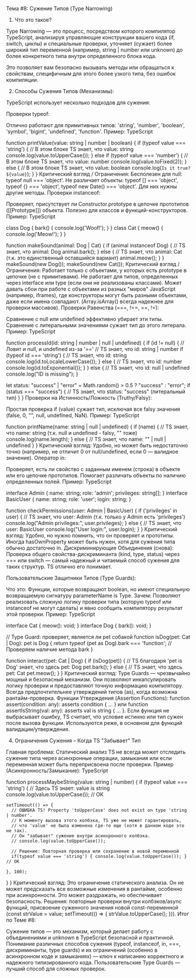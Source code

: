 Тема #8: Сужение Типов (Type Narrowing)

1. Что это такое?

Type Narrowing — это процесс, посредством которого компилятор TypeScript, анализируя управляющие конструкции вашего кода (if, switch, циклы) и специальные проверки, уточняет (сужает) более широкий тип переменной (например, string | number или unknown) до более конкретного типа внутри определенного блока кода.

Это позволяет вам безопасно вызывать методы или обращаться к свойствам, специфичным для этого более узкого типа, без ошибок компиляции.

2. Способы Сужения Типов (Механизмы):

TypeScript использует несколько подходов для сужения:

Проверки typeof:

Отлично работают для примитивных типов: 'string', 'number', 'boolean', 'symbol', 'bigint', 'undefined', 'function'.
Пример:
TypeScript

function printValue(value: string | number | boolean) {
  if (typeof value === 'string') {
    // В этом блоке TS знает, что value: string
    console.log(value.toUpperCase());
  } else if (typeof value === 'number') {
    // В этом блоке TS знает, что value: number
    console.log(value.toFixed(2));
  } else {
    // В этом блоке TS знает, что value: boolean
    console.log(`Is it true? ${value}`);
  }
}
Критический взгляд / Ограничения:
Бесполезен для null: typeof null === 'object'.
Не различает объекты: typeof [] === 'object', typeof {} === 'object', typeof new Date() === 'object'. Для них нужны другие методы.
Проверки instanceof:

Проверяет, присутствует ли Constructor.prototype в цепочке прототипов ([[Prototype]]) объекта. Полезно для классов и функций-конструкторов.
Пример:
TypeScript

class Dog { bark() { console.log('Woof!'); } }
class Cat { meow() { console.log('Meow!'); } }

function makeSound(animal: Dog | Cat) {
  if (animal instanceof Dog) {
    // TS знает, что animal: Dog
    animal.bark();
  } else {
    // TS знает, что animal: Cat (т.к. это единственный оставшийся вариант)
    animal.meow();
  }
}
makeSound(new Dog());
makeSound(new Cat());
Критический взгляд / Ограничения:
Работает только с объектами, у которых есть prototype в цепочке (не с примитивами).
Не работает для типов, определенных через interface или type (если они не реализованы классами).
Может давать сбои при работе с объектами из разных "миров" JavaScript (например, iframes), где конструкторы могут быть разными объектами, даже если имена совпадают. (Array.isArray() всегда надежнее для проверки массивов).
Проверки Равенства (===, !==, ==, !=):

Сравнение с null или undefined эффективно убирает эти типы.
Сравнение с литеральными значениями сужает тип до этого литерала.
Пример:
TypeScript

function processId(id: string | number | null | undefined) {
  if (id != null) { // Ловит и null, и undefined из-за '=='
    // TS знает, что id: string | number
    if (typeof id === 'string') {
      // TS знает, что id: string
      console.log(id.toLocaleLowerCase());
    } else {
      // TS знает, что id: number
      console.log(id.toExponential());
    }
  } else {
    // TS знает, что id: null | undefined
    console.log("ID is missing");
  }

  let status: "success" | "error" = Math.random() > 0.5 ? "success" : "error";
  if (status === "success") {
    // TS знает, что status: "success" (литеральный тип)
  }
}
Проверки на Истинность/Ложность (Truthy/Falsy):

Простая проверка if (value) сужает тип, исключая все falsy значения (false, 0, "", null, undefined, NaN).
Пример:
TypeScript

function printName(name: string | null | undefined) {
  if (name) {
    // TS знает, что name: string (т.к. null и undefined - falsy, "" тоже)
    console.log(name.length);
  } else {
    // TS знает, что name: "" | null | undefined
  }
}
Критический взгляд: Удобно, но может быть недостаточно точно (например, не отличит 0 от null/undefined, если 0 — валидное значение).
Оператор in:

Проверяет, есть ли свойство с заданным именем (строка) в объекте или его цепочке прототипов. Помогает различать объекты по наличию определенных полей.
Пример:
TypeScript

interface Admin { name: string; role: 'admin'; privileges: string[]; }
interface BasicUser { name: string; role: 'user'; login: string; }

function checkPermissions(user: Admin | BasicUser) {
  if ('privileges' in user) {
    // TS знает, что user: Admin (т.к. только у Admin есть 'privileges')
    console.log("Admin privileges:", user.privileges);
  } else {
    // TS знает, что user: BasicUser
    console.log("User login:", user.login);
  }
}
Критический взгляд: Удобно, но нужно помнить, что он проверяет и прототипы. Иногда hasOwnProperty может быть нужен, хотя для сужения типа обычно достаточно in.
Дискриминирующие Объединения (снова): Проверка общего свойства-дискриминанта (kind, type, status) через === или switch — самый надежный и читаемый способ сужения для таких структур. TS отлично его понимает.

Пользовательские Защитники Типов (Type Guards):

Что это: Функции, которые возвращают boolean, но имеют специальную возвращаемую сигнатуру parameterName is Type.
Зачем: Позволяют реализовать сложную логику проверки типа (которую typeof или instanceof не могут сделать) и явно сообщить компилятору результат этой проверки.
Пример:
TypeScript

interface Cat { meow(): void; }
interface Dog { bark(): void; }

// Type Guard: проверяет, является ли pet собакой
function isDog(pet: Cat | Dog): pet is Dog {
  return typeof (pet as Dog).bark === 'function'; // Проверяем наличие метода bark
}

function interact(pet: Cat | Dog) {
  if (isDog(pet)) {
    // TS благодаря 'pet is Dog' знает, что здесь pet: Dog
    pet.bark();
  } else {
    // TS знает, что здесь pet: Cat
    pet.meow();
  }
}
Критический взгляд: Type Guards — чрезвычайно мощный и безопасный механизм. Они позволяют инкапсулировать логику проверки и предоставляют точную информацию компилятору. Всегда предпочтительнее утверждений типов (as), когда возможна рантайм-проверка.
Функции Утверждения (Assertion Functions): function assert(condition: any): asserts condition { ... } или function assertIsString(val: any): asserts val is string { ... }. Если функция не выбрасывает ошибку, TS считает, что условие истинно или тип сужен после вызова функции. Используются реже, в основном для функций валидации/утверждения.

4. Ограничения Сужения – Когда TS "Забывает" Тип

Главная проблема: Статический анализ TS не всегда может отследить сужение типа через асинхронные операции, замыкания или если переменная может быть переприсвоена после проверки.
Пример (Асинхронность/Замыкание):
TypeScript

function processMaybeString(value: string | number) {
  if (typeof value === 'string') {
    // Здесь TS знает: value is string
    console.log(value.toUpperCase()); // OK

    setTimeout(() => {
      // ОШИБКА TS! Property 'toUpperCase' does not exist on type 'string | number'.
      // К моменту вызова этого колбэка, TS уже не может гарантировать,
      // что 'value' не была изменена где-то еще (хотя в данном коде это не так).
      // Он "забывает" сужение внутри асинхронного колбэка.
      // console.log(value.toUpperCase());

      // Решение: Повторная проверка или сохранение в новой переменной
      if(typeof value === 'string') { console.log(value.toUpperCase()); } // OK

    }, 100);
  }
}
Критический взгляд: Это ограничение статического анализа. Он не может предсказать все возможные изменения в рантайме, особенно при асинхронности. Это может раздражать, но обеспечивает безопасность. Решения: повторные проверки внутри колбэков/async функций, присвоение суженного значения новой const-переменной (const strValue = value; setTimeout(() => { strValue.toUpperCase(); })).
Итог по Теме #8:

Сужение типов — это механизм, который делает работу с объединениями и unknown в TypeScript безопасной и практичной. Понимание различных способов сужения (typeof, instanceof, in, ===, дискриминанты, type guards) и их ограничений (особенно в асинхронном коде и замыканиях) — ключ к написанию корректного и надежного типизированного кода. Пользовательские Type Guards — лучший способ для сложных проверок.
